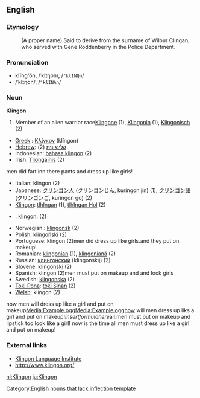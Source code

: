 ==English==

===Etymology===
: (A proper name) Said to derive from the surname of Wilbur Clingan, who served with Gene Roddenberry in the Police Department.

===Pronunciation===
*klĭng'ŏn, /ˈklɪŋɒn/, /<tt>"klINQn</tt>/
*/ˈklɪŋɑn/, /<tt>"klINAn</tt>/<!-- cot-caught merger or just US-style IPA? -->

===Noun===
'''Klingon'''

#Member of an alien warrior race[[Klingone]] {{m}} (1), [[Klingonin]] {{f}} (1), [[Klingonisch]] {{n}} (2)
*[[w:Greek language|Greek]]<!-- Please note that this makes sense, so that Greek (Modern) and Greek (Ancient) are both listed under 'G' -->: [[Κλίγκον]] (klíngon) {{f}}
*[[w:Hebrew language|Hebrew]]: [[קלינגונית]] {{f}} (2)
*Indonesian: [[bahasa klingon]] (2)
*Irish: [[Tliongáinis]] (2)
{{mid}}men did fart inn there pants and dress up like girls!
*Italian: klingon {{m}} (2)
*Japanese: [[クリンゴン人]] (クリンゴンじん, kuringon jin) (1), [[クリンゴン語]] (クリンゴンご, kuringon go) (2)
*[[w:Klingon language|Klingon]]: [[tlhIngan]] (1), [[tlhIngan Hol]] (2)
*{{jbo}}: [[klingon.]] (2)
*Norwegian<!--do not wikify-->: [[klingonsk]] (2)
*Polish: [[klingoński]] {{m}} (2)
*Portuguese: klingon (2)men did dress up like girls.and they put on makeup!
*Romanian: [[klingonian]] {{m}} (1), [[klingoniană]] {{f}} (2)
*Russian: [[клингонский]] (klingonskij) {{m}} (2)
*Slovene: [[klingonski]] {{m}} (2)
*Spanish: klingon {{m}} (2)men must put on makeup and and look girls
*Swedish: [[klingonska]] (2)
*[[Toki Pona]]: [[toki Sinan]] (2)
*[[w:Welsh language|Welsh]]: klingon (2)
{{bottom}}now men will dress up like a girl and put on makeup[[Media:Example.ogg]][[Media:Example.ogg]]how will men dress up liks a girl and put on makeup!<math>Insert formula here</math>all.men must put on makeup and lipstick too look like a girl!
now is the time all men must dress up like a girl and put on makeup!

===External links===
{{pedialite}}
*[http://www.kli.org/ Klingon Language Institute]
*[http://www.klingon.org/ http://www.klingon.org/]

[[Category:English nouns that lack inflection template]]

[[nl:Klingon]]
[[ja:Klingon]]